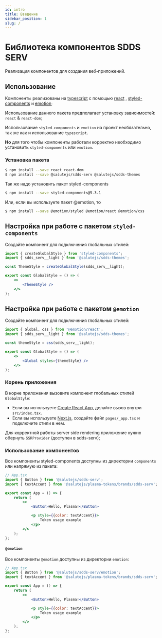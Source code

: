 ```yaml
---
id: intro
title: Введение
sidebar_position: 1
slug: /
---
```



# Библиотека компонентов SDDS SERV

Реализация компонентов для создания веб-приложений.

## Использование

Компоненты реализованы на [typescript](https://www.typescriptlang.org/) с помощью [react](https://reactjs.org/) , [styled-components](https://styled-components.com/) и [emotion](https://emotion.sh/);

Использование данного пакета предполагает установку зависимостей: `react` & `react-dom`;

Использование `styled-components` и `emotion` на проект необязательно, так же как и использование `typescript`.

**Но** для того чтобы компоненты работали корректно необходимо установить `styled-components` или `emotion`.

### Установка пакета

```bash
$ npm install --save react react-dom
$ npm install --save @salutejs/sdds-serv @salutejs/sdds-themes
```

Так же надо установить пакет styled-components

```bash
$ npm install --save styled-components@5.3.1
```

Или, если вы используете пакет @emotion, то

```bash
$ npm install --save @emotion/styled @emotion/react @emotion/css
```

## Настройка при работе с пакетом `styled-components`

Создайте компонент для подключения глобальных стилей:

```jsx title="GlobalStyle.tsx"
import { createGlobalStyle } from 'styled-components';
import { sdds_serv__light } from '@salutejs/sdds-themes';

const ThemeStyle = createGlobalStyle(sdds_serv__light);

export const GlobalStyle = () => (
    <>
        <ThemeStyle />
    </>
);
```

## Настройка при работе с пакетом `@emotion`

Создайте компонент для подключения глобальных стилей:

```jsx title="GlobalStyle.tsx"
import { Global, css } from '@emotion/react';
import { sdds_serv__light } from '@salutejs/sdds-themes';

const themeStyle = css(sdds_serv__light);

export const GlobalStyle = () => (
    <>
        <Global styles={themeStyle} />
    </>
);
```

### Корень приложения

В корне приложения вызовите компонент глобальных стилей `GlobalStyle`:

-   Если вы используете [Create React App](https://create-react-app.dev), делайте вызов внутри `src/index.tsx`.
-   Если вы используете [Next.js](https://nextjs.org/), создайте файл `pages/_app.tsx` и подключите стили в нем.

Для корректной работы server side rendering приложение нужно обернуть `SSRProvider` (доступен в sdds-serv);

### Использование компонентов

Все компоненты styled-components доступны из директории `components` или напрямую из пакета:

```jsx
// App.tsx
import { Button } from '@salutejs/sdds-serv';
import { textAccent } from '@salutejs/plasma-tokens/brands/sdds-serv';

export const App = () => {
    return (
        <>
            <Button>Hello, Plasma!</Button>

            <p style={{color: textAccent}}>
                Token usage example
            </p>
        </>
    );
};
```

#### `@emotion`

Все компоненты `@emotion` доступны из директории `emotion`:

```jsx
// App.tsx
import { Button } from '@salutejs/sdds-serv/emotion';
import { textAccent } from '@salutejs/plasma-tokens/brands/sdds-serv';

export const App = () => {
    return (
        <>
            <Button>Hello, Plasma!</Button>

            <p style={{color: textAccent}}>
                Token usage example
            </p>
        </>
    );
};
```
